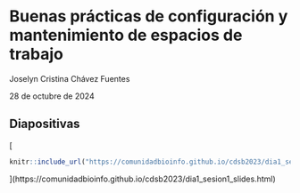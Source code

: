 # Buenas prácticas de configuración y mantenimiento de espacios de trabajo

Joselyn Cristina Chávez Fuentes

28 de octubre de 2024

## Diapositivas

[
```r
knitr::include_url("https://comunidadbioinfo.github.io/cdsb2023/dia1_sesion1_slides.html", height = "380px")
```
](https://comunidadbioinfo.github.io/cdsb2023/dia1_sesion1_slides.html)
